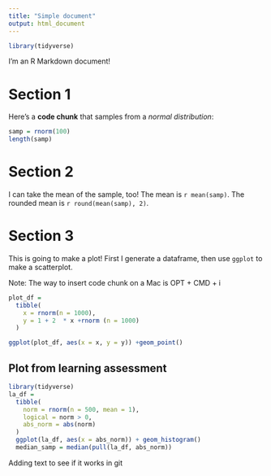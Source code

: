 ```yaml
---
title: "Simple document"
output: html_document
---
```


```r
library(tidyverse)
```


I'm an R Markdown document! 

# Section 1

Here's a **code chunk** that samples from 
a _normal distribution_:

```r
samp = rnorm(100)
length(samp)
```

# Section 2

I can take the mean of the sample, too!
The mean is `r mean(samp)`.
The rounded mean is `r round(mean(samp), 2)`. 


# Section 3

This is going to make a plot! First I generate a dataframe, then use `ggplot` to make a scatterplot. 

Note: The way to insert code chunk on a Mac is OPT + CMD + i 
```r
plot_df = 
  tibble(
    x = rnorm(n = 1000),
    y = 1 + 2  * x +rnorm (n = 1000)
  )

ggplot(plot_df, aes(x = x, y = y)) +geom_point()
```

## Plot from learning assessment
```r
library(tidyverse)
la_df = 
  tibble(
    norm = rnorm(n = 500, mean = 1),
    logical = norm > 0, 
    abs_norm = abs(norm)
  )
  ggplot(la_df, aes(x = abs_norm)) + geom_histogram()
  median_samp = median(pull(la_df, abs_norm))
```

Adding text to see if it works in git
